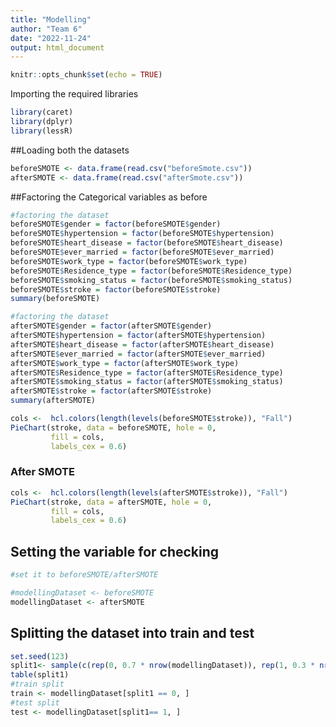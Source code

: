 ```yaml
---
title: "Modelling"
author: "Team 6"
date: "2022-11-24"
output: html_document
---
```


```r
knitr::opts_chunk$set(echo = TRUE)
```

Importing the required libraries
```r
library(caret)
library(dplyr)
library(lessR)
```


##Loading both the datasets 
```r
beforeSMOTE <- data.frame(read.csv("beforeSmote.csv"))
afterSMOTE <- data.frame(read.csv("afterSmote.csv"))

```

##Factoring the Categorical variables as before 
```r
#factoring the dataset
beforeSMOTE$gender = factor(beforeSMOTE$gender)
beforeSMOTE$hypertension = factor(beforeSMOTE$hypertension)
beforeSMOTE$heart_disease = factor(beforeSMOTE$heart_disease)
beforeSMOTE$ever_married = factor(beforeSMOTE$ever_married)
beforeSMOTE$work_type = factor(beforeSMOTE$work_type)
beforeSMOTE$Residence_type = factor(beforeSMOTE$Residence_type)
beforeSMOTE$smoking_status = factor(beforeSMOTE$smoking_status)
beforeSMOTE$stroke = factor(beforeSMOTE$stroke)
summary(beforeSMOTE)

#factoring the dataset
afterSMOTE$gender = factor(afterSMOTE$gender)
afterSMOTE$hypertension = factor(afterSMOTE$hypertension)
afterSMOTE$heart_disease = factor(afterSMOTE$heart_disease)
afterSMOTE$ever_married = factor(afterSMOTE$ever_married)
afterSMOTE$work_type = factor(afterSMOTE$work_type)
afterSMOTE$Residence_type = factor(afterSMOTE$Residence_type)
afterSMOTE$smoking_status = factor(afterSMOTE$smoking_status)
afterSMOTE$stroke = factor(afterSMOTE$stroke)
summary(afterSMOTE)

cols <-  hcl.colors(length(levels(beforeSMOTE$stroke)), "Fall")
PieChart(stroke, data = beforeSMOTE, hole = 0,
         fill = cols,
         labels_cex = 0.6)
```

### After SMOTE
```r
cols <-  hcl.colors(length(levels(afterSMOTE$stroke)), "Fall")
PieChart(stroke, data = afterSMOTE, hole = 0,
         fill = cols,
         labels_cex = 0.6)
```


## Setting the variable for checking 
```r
#set it to beforeSMOTE/afterSMOTE

#modellingDataset <- beforeSMOTE
modellingDataset <- afterSMOTE
```


## Splitting the dataset into train and test 
```r
set.seed(123)  
split1<- sample(c(rep(0, 0.7 * nrow(modellingDataset)), rep(1, 0.3 * nrow(modellingDataset))))
table(split1) 
#train split
train <- modellingDataset[split1 == 0, ]
#test split
test <- modellingDataset[split1== 1, ] 
```


